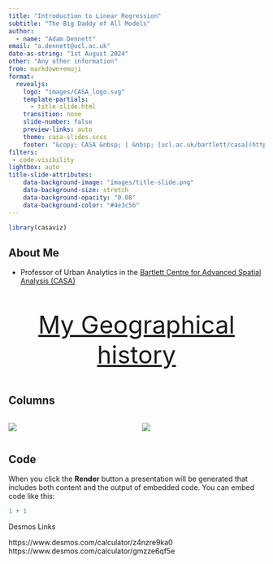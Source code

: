 ```yaml
---
title: "Introduction to Linear Regression"
subtitle: "The Big Daddy of All Models"
author: 
  - name: "Adam Dennett"
email: "a.dennett@ucl.ac.uk"
date-as-string: "1st August 2024"
other: "Any other information"
from: markdown+emoji
format:
  revealjs: 
    logo: "images/CASA_logo.svg"
    template-partials: 
      - title-slide.html
    transition: none
    slide-number: false
    preview-links: auto
    theme: casa-slides.scss
    footer: "&copy; CASA &nbsp; | &nbsp; [ucl.ac.uk/bartlett/casa](https://www.ucl.ac.uk/bartlett/casa)"
filters:
 - code-visibility
lightbox: auto
title-slide-attributes:
    data-background-image: "images/title-slide.png"
    data-background-size: stretch
    data-background-opacity: "0.08"
    data-background-color: "#4e3c56"
---
```


```r
library(casaviz)
```


## About Me

-   Professor of Urban Analytics in the [Bartlett Centre for Advanced Spatial Analysis (CASA)](https://www.ucl.ac.uk/bartlett/casa/)

::: {#centre_text style="text-align: center; font-size: xxx-large"}
[My Geographical history](https://earth.google.com/earth/d/1WL5cJxPVZtq7OIm1eWEb3KVHI8G3Ctiw?usp=sharing){target="_blank"}
:::

## Columns

::::: columns
::: {.column width="50%"}
![](images/casa_logo.jpg)
:::

::: {.column width="50%"}
![](images/University_College_London_logo.svg)
:::
:::::

## Code

When you click the **Render** button a presentation will be generated that includes both content and the output of embedded code. You can embed code like this:

```r
1 + 1
```

Desmos Links

https://www.desmos.com/calculator/z4nzre9ka0 https://www.desmos.com/calculator/gmzze6qf5e
